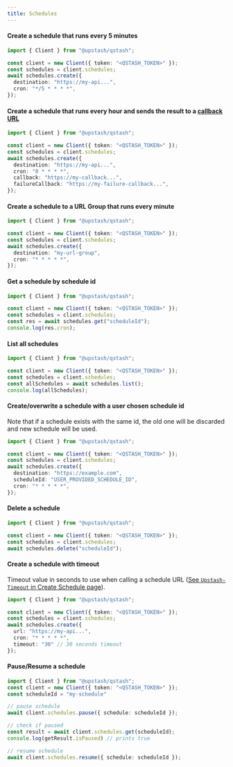 ```yaml
---
title: Schedules
---
```


#### Create a schedule that runs every 5 minutes

```typescript
import { Client } from "@upstash/qstash";

const client = new Client({ token: "<QSTASH_TOKEN>" });
const schedules = client.schedules;
await schedules.create({
  destination: "https://my-api...",
  cron: "*/5 * * * *",
});
```

#### Create a schedule that runs every hour and sends the result to a [callback URL](/qstash/features/callbacks)

```typescript
import { Client } from "@upstash/qstash";

const client = new Client({ token: "<QSTASH_TOKEN>" });
const schedules = client.schedules;
await schedules.create({
  destination: "https://my-api...",
  cron: "0 * * * *",
  callback: "https://my-callback...",
  failureCallback: "https://my-failure-callback...",
});
```

#### Create a schedule to a URL Group that runs every minute

```typescript
import { Client } from "@upstash/qstash";

const client = new Client({ token: "<QSTASH_TOKEN>" });
const schedules = client.schedules;
await schedules.create({
  destination: "my-url-group",
  cron: "* * * * *",
});
```

#### Get a schedule by schedule id

```typescript
import { Client } from "@upstash/qstash";

const client = new Client({ token: "<QSTASH_TOKEN>" });
const schedules = client.schedules;
const res = await schedules.get("scheduleId");
console.log(res.cron);
```

#### List all schedules

```typescript
import { Client } from "@upstash/qstash";

const client = new Client({ token: "<QSTASH_TOKEN>" });
const schedules = client.schedules;
const allSchedules = await schedules.list();
console.log(allSchedules);
```

#### Create/overwrite a schedule with a user chosen schedule id

Note that if a schedule exists with the same id, the old one will be discarded 
and new schedule will be used.

```typescript Typescript
import { Client } from "@upstash/qstash";

const client = new Client({ token: "<QSTASH_TOKEN>" });
const schedules = client.schedules;
await schedules.create({
  destination: "https://example.com",
  scheduleId: "USER_PROVIDED_SCHEDULE_ID",
  cron: "* * * * *",
});
```

#### Delete a schedule

```typescript
import { Client } from "@upstash/qstash";

const client = new Client({ token: "<QSTASH_TOKEN>" });
const schedules = client.schedules;
await schedules.delete("scheduleId");
```

#### Create a schedule with timeout

Timeout value in seconds to use when calling a schedule URL ([See `Upstash-Timeout` in Create Schedule page](/qstash/api/schedules/create)).

```typescript
import { Client } from "@upstash/qstash";

const client = new Client({ token: "<QSTASH_TOKEN>" });
const schedules = client.schedules;
await schedules.create({
  url: "https://my-api...",
  cron: "* * * * *",
  timeout: "30" // 30 seconds timeout
});
```

#### Pause/Resume a schedule

```typescript
import { Client } from "@upstash/qstash";
const client = new Client({ token: "<QSTASH_TOKEN>" });
const scheduleId = "my-schedule"

// pause schedule
await client.schedules.pause({ schedule: scheduleId });

// check if paused
const result = await client.schedules.get(scheduleId);
console.log(getResult.isPaused) // prints true

// resume schedule
await client.schedules.resume({ schedule: scheduleId });
```
